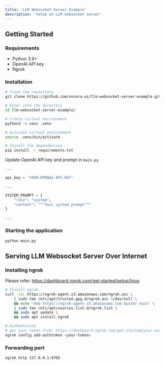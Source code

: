 ---
title: 'LLM Websocket Server Example'
description: 'Setup an LLM websocket server'
---

## Getting Started

### Requirements
 - Python 3.9+
 - OpenAI API key
 - Ngrok

### Installation
```bash
# Clone the repository
git clone https://github.com/vocera-ai/llm-websocket-server-example.git

# Enter into the directory
cd llm-websocket-server-example/

# Create virtual environment
python3 -m venv .venv

# Activate virtual environment
source .venv/bin/activate

# Install the dependencies
pip install -r requirements.txt
```

Update OpenAI API key and prompt in `main.py`
```py
...

api_key = 'YOUR-OPENAI-API-KEY'

...

SYSTEM_PROMPT = {
    "role": "system",
    "content": """Your system prompt"""
}

...
```

### Starting the application
```bash
python main.py
```

## Serving LLM Websocket Server Over Internet

### Installing ngrok
Please refer: https://dashboard.ngrok.com/get-started/setup/linux
```bash
# Install ngrok
curl -sSL https://ngrok-agent.s3.amazonaws.com/ngrok.asc \
	| sudo tee /etc/apt/trusted.gpg.d/ngrok.asc >/dev/null \
	&& echo "deb https://ngrok-agent.s3.amazonaws.com buster main" \
	| sudo tee /etc/apt/sources.list.d/ngrok.list \
	&& sudo apt update \
	&& sudo apt install ngrok

# Authenticate
# get your token from: https://dashboard.ngrok.com/get-started/your-authtoken
ngrok config add-authtoken <your-token>
```

### Forwarding port
```bash
ngrok http 127.0.0.1:8765
```